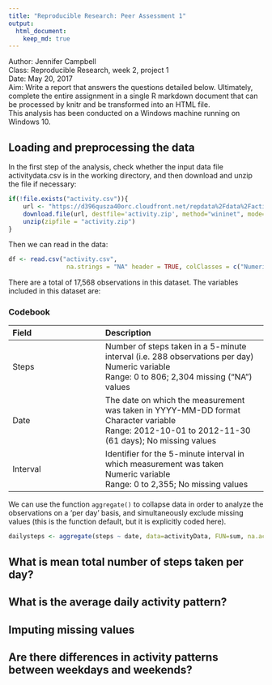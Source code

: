 ```yaml
---
title: "Reproducible Research: Peer Assessment 1"
output: 
  html_document:
    keep_md: true
---
```


Author: Jennifer Campbell  
Class: Reproducible Research, week 2, project 1  
Date: May 20, 2017  
Aim: Write a report that answers the questions detailed below. Ultimately, complete the entire assignment in a single R markdown document that can be processed by knitr and be transformed into an HTML file.  
This analysis has been conducted on a Windows machine running on Windows 10.  

## Loading and preprocessing the data
In the first step of the analysis, check whether the input data file activitydata.csv is in the working directory, 
and then download and unzip the file if necessary:

``` r
if(!file.exists("activity.csv")){
    url <- "https://d396qusza40orc.cloudfront.net/repdata%2Fdata%2Factivity.zip"
    download.file(url, destfile='activity.zip', method="wininet", mode="wb")
    unzip(zipfile = "activity.zip")
}
```

Then we can read in the data:  
```r
df <- read.csv("activity.csv", 
                na.strings = "NA" header = TRUE, colClasses = c("Numeric","Character","Numeric"))
```                

There are a total of 17,568 observations in this dataset. 
The variables included in this dataset are:

### Codebook  
| Field | Description|
|:------|:-----------|
|Steps | Number of steps taken in a 5-minute interval (i.e. 288 observations per day) <br> Numeric variable <br> Range: 0 to 806; 2,304 missing ("NA") values|
|Date | The date on which the measurement was taken in YYYY-MM-DD format <br> Character variable <br> Range: 2012-10-01 to 2012-11-30 (61 days); No missing values|
|Interval | Identifier for the 5-minute interval in which measurement was taken <br> Numeric variable <br> Range: 0 to 2,355; No missing values|

We can use the function `aggregate()` to collapse data in order to analyze the observations on a 'per day' basis, and simultaneously exclude missing values (this is the function default, but it is explicitly coded here).

```r
dailysteps <- aggregate(steps ~ date, data=activityData, FUN=sum, na.action = na.omit)
```

## What is mean total number of steps taken per day?
  
  
 
## What is the average daily activity pattern?
 
 
 
## Imputing missing values
 
 
 
## Are there differences in activity patterns between weekdays and weekends?
